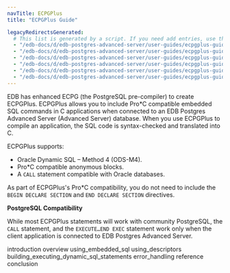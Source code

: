 ```yaml
---
navTitle: ECPGPlus
title: "ECPGPlus Guide"

legacyRedirectsGenerated:
  # This list is generated by a script. If you need add entries, use the `legacyRedirects` key.
  - "/edb-docs/d/edb-postgres-advanced-server/user-guides/ecpgplus-guide/13/index.html"
  - "/edb-docs/d/edb-postgres-advanced-server/user-guides/ecpgplus-guide/latest/index.html"
  - "/edb-docs/d/edb-postgres-advanced-server/user-guides/ecpgplus-guide/13/conclusion.html"
  - "/edb-docs/d/edb-postgres-advanced-server/user-guides/ecpgplus-guide/latest/conclusion.html"
  - "/edb-docs/d/edb-postgres-advanced-server/user-guides/ecpgplus-guide/13/introduction.html"
  - "/edb-docs/d/edb-postgres-advanced-server/user-guides/ecpgplus-guide/latest/introduction.html"
---
```


EDB has enhanced ECPG (the PostgreSQL pre-compiler) to create ECPGPlus. ECPGPlus allows you to include Pro\*C compatible embedded SQL commands in C applications when connected to an EDB Postgres Advanced Server (Advanced Server) database. When you use ECPGPlus to compile an application, the SQL code is syntax-checked and translated into C.

ECPGPlus supports:

-   Oracle Dynamic SQL – Method 4 (ODS-M4).
-   Pro\*C compatible anonymous blocks.
-   A `CALL` statement compatible with Oracle databases.

As part of ECPGPlus's Pro\*C compatibility, you do not need to include the `BEGIN DECLARE SECTION` and `END DECLARE SECTION` directives.

**PostgreSQL Compatibility**

While most ECPGPlus statements will work with community PostgreSQL, the `CALL` statement, and the `EXECUTE…END EXEC` statement work only when the client application is connected to EDB Postgres Advanced Server.

<div class="toctree" maxdepth="4">

introduction overview using_embedded_sql using_descriptors building_executing_dynamic_sql_statements error_handling reference conclusion

</div>
